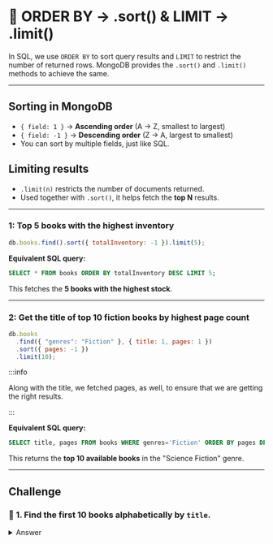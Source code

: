 
# 👐 ORDER BY → .sort() & LIMIT → .limit()

In SQL, we use `ORDER BY` to sort query results and `LIMIT` to restrict the number of returned rows. MongoDB provides the `.sort()` and `.limit()` methods to achieve the same.

---

## **Sorting in MongoDB**

- `{ field: 1 }` → **Ascending order** (A → Z, smallest to largest)
- `{ field: -1 }` → **Descending order** (Z → A, largest to smallest)
- You can sort by multiple fields, just like SQL.

## **Limiting results**

- `.limit(n)` restricts the number of documents returned.
- Used together with `.sort()`, it helps fetch the **top N** results.

---

### 1: Top 5 books with the highest inventory

```js
db.books.find().sort({ totalInventory: -1 }).limit(5);
```

**Equivalent SQL query:**

```sql
SELECT * FROM books ORDER BY totalInventory DESC LIMIT 5;
```

This fetches the **5 books with the highest stock**.

---

### 2: Get the title of top 10 fiction books by highest page count

```js
db.books
  .find({ "genres": "Fiction" }, { title: 1, pages: 1 })
  .sort({ pages: -1 })
  .limit(10);
```

:::info

Along with the title, we fetched pages, as well, to ensure that we are getting the right results.

:::

**Equivalent SQL query:**

```sql
SELECT title, pages FROM books WHERE genres='Fiction' ORDER BY pages DESC LIMIT 10;
```

This returns the **top 10 available books** in the "Science Fiction" genre.

---

## Challenge

### 👐 1. Find the first 10 books alphabetically by `title`.

<details>
  <summary>Answer</summary>
  <Tabs groupId="challenges" defaultValue={"javascript"}>
    <TabItem value="javascript" label="JavaScript">
      <div>
          ```js
          const cursor = await books.find({}).sort({title: 1}).limit(10);

          await cursor.forEach((b) => {
              console.log(b);
          });
          ```
        </div>
    </TabItem>
    <TabItem value="mongosh" label="mongosh">
      <div>
        ```js
        db.books.find({}).sort({title: 1}).limit(10)
        ```
      </div>
    </TabItem>
  </Tabs>
</details>
